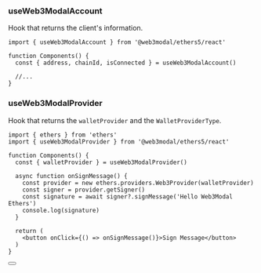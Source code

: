 

### useWeb3ModalAccount

Hook that returns the client's information.

```tsx
import { useWeb3ModalAccount } from '@web3modal/ethers5/react'

function Components() {
  const { address, chainId, isConnected } = useWeb3ModalAccount()
  
  //...
}
```

### useWeb3ModalProvider

Hook that returns the `walletProvider` and the `WalletProviderType`.

```tsx
import { ethers } from 'ethers'
import { useWeb3ModalProvider } from '@web3modal/ethers5/react'

function Components() {
  const { walletProvider } = useWeb3ModalProvider()

  async function onSignMessage() {
    const provider = new ethers.providers.Web3Provider(walletProvider)
    const signer = provider.getSigner()
    const signature = await signer?.signMessage('Hello Web3Modal Ethers')
    console.log(signature)
  }
  
  return (
    <button onClick={() => onSignMessage()}>Sign Message</button>
  )
}
```

<Button name="Learn More About Ethers" url="https://docs.ethers.org/v5/getting-started/#getting-started--contracts" />